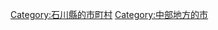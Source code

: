 {{Commonscat|Hakusan, Ishikawa}}
{{Catmore|白山市 (日本)|}}

{{DEFAULTSORT:Hakusan-shi}}
[[Category:石川縣的市町村|Category:石川縣的市町村]]
[[Category:中部地方的市|Category:中部地方的市]]